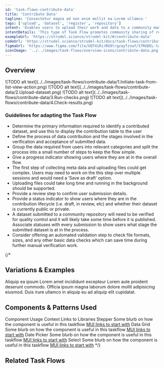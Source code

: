 ```yaml
---
id: 'task-flows-contribute-data'
title: 'Contribute Data'
tagline: 'Consectetur magna ad non enim mollit ea Lorem ullamco.'
tags: ['upload', 'dataset', 'register', 'repository']
intent: 'Enables users to upload their work and data to a community managed repository.'
intentDetails: 'This type of Task Flow promotes community sharing of research data / knowledge and is essential for growth & promotion of open science.'
exampleUrl: 'https://strudel.science/strudel-kit/#/contribute-data'
codeUrl: 'https://strudel.science/strudel-kit/docs/task-flows/contribute-data'
figmaUrl: 'https://www.figma.com/file/UQT4iRirRG9lrgzayfzswY/STRUDEL-task-flows?type=design&node-id=1%3A62422&mode=design&t=YPdwq8c0BdXx5Um8-1'
iconImage: '../../images/task-flows/overview-icons/contribute-data.png'
---
```


## Overview

<Grid container spacing={4}>
  <Grid item xs={6} md={4}>
    ![TODO alt text](../../images/task-flows/contribute-data/1.Initiate-task-from-list-view-action.png)
  </Grid>
  <Grid item xs={6} md={4}>
    ![TODO alt text](../../images/task-flows/contribute-data/2.Upload-dataset.png)
  </Grid>
  <Grid item xs={6} md={4}>
    ![TODO alt text](../../images/task-flows/contribute-data/3.Run-checks.png)
  </Grid>
  <Grid item xs={6} md={4}>
    ![TODO alt text](../../images/task-flows/contribute-data/4.Check-results.png)
  </Grid>
</Grid>

### Guidelines for adapting the Task Flow

<ul>
  <li>
    Determine the primary information required to identify a contributed dataset, and use this to display the contribution table to the user
  </li>
  <li>
    Define the process of data contribution and the stages involved in the verification and acceptance of submitted data. 
  </li>
  <li>
    Group the data required from users into relevant categories and split the process into a small number of steps to keep the flow simple.
  </li>
  <li>
    Give a progress indicator showing users where they are at in the overall flow.
  </li>
  <li>
    The first step of collecting meta data and uploading files could get complex.  Users may need to work on the this step over multiple sessions and would need a ‘Save as draft’ option.
  </li>
  <li>
    Uploading files could take long time and running in the background should be supported.
  </li>
  <li>
    Provide a review step to confirm user submission details.
  </li>
  <li>
    Provide a status indicator to show users where they are in the contribution lifecycle (i.e. draft, in review, etc) and whether their dataset is currently public or private.
  </li>
  <li>
    A dataset submitted to a community repository will need to be verified for quality control and it will likely take some time before it is published. Associate statuses with every submission to show users what stage the submitted dataset is at in the process.
  </li>
  <li>
    Consider offering an automated validation step to check file formats, sizes, and any other basic data checks which can save time during further manual verification work.
  </li>
</ul>

{/*
## Variations & Examples

Aliquip ea ipsum Lorem amet incididunt excepteur Lorem aute proident deserunt commodo. Officia ipsum magna laborum dolore mollit adipisicing eiusmod. Duis irure ullamco in aliquip eu ad aliquip elit cupidatat.

## Components & Patterns Used

<InfoTable>
  <TableHead>
    <TableRow>
      <TableCell>Component</TableCell>
      <TableCell>Usage Context</TableCell>
      <TableCell>Links to Libraries</TableCell>
    </TableRow>
  </TableHead>
  <TableBody>
    <TableRow>
      <TableCell>Stepper</TableCell>
      <TableCell>Some blurb on how the component is useful in this taskflow</TableCell>
      <TableCell><a href="https://mui.com/material-ui/react-stepper/" target="_blank">MUI links to start with</a></TableCell>
    </TableRow>
    <TableRow>
      <TableCell>Data Grid</TableCell>
      <TableCell>Some blurb on how the component is useful in this taskflow</TableCell>
      <TableCell><a href="https://mui.com/x/react-data-grid/" target="_blank">MUI links to start with</a></TableCell>
    </TableRow>
    <TableRow>
      <TableCell>Date Picker</TableCell>
      <TableCell>Some blurb on how the component is useful in this taskflow</TableCell>
      <TableCell><a href="https://mui.com/x/react-date-pickers/" target="_blank">MUI links to start with</a></TableCell>
    </TableRow>
    <TableRow>
      <TableCell>Select</TableCell>
      <TableCell>Some blurb on how the component is useful in this taskflow</TableCell>
      <TableCell><a href="https://mui.com/material-ui/react-select/">MUI links to start with</a></TableCell>
    </TableRow>
  </TableBody>
</InfoTable>
*/}

## Related Task Flows

<Grid container spacing={4}>
  <Grid item md={6}>
    <TaskFlowCard name="Search Data Repositories" />
  </Grid>
  <Grid item md={6}>
    <TaskFlowCard name="Explore Data" />
  </Grid>
</Grid>